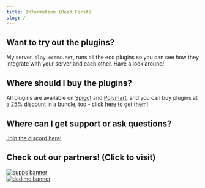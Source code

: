 ```yaml
---
title: Information (Read First)
slug: /
---
```


## Want to try out the plugins?
My server, `play.ecomc.net`, runs all the eco plugins so you can see how they integrate with your server and each other. Have a look around!

## Where should I buy the plugins?
All plugins are available on [Spigot](https://www.spigotmc.org/resources/authors/auxilor.507394/) and [Polymart](https://polymart.org/user/auxilor.1107), and you can buy plugins at a 25% discount in a bundle, too - [click here to get them!](https://polymart.org/bundle/eco-pack.110)

## Where can I get support or ask questions?
[Join the discord here!](https://discord.gg/ZcwpSsE)

## Check out our partners! (Click to visit)

<a href="http://gamersupps.gg/discount/Auxilor?afmc=Auxilor" target="_blank">
  <img src="https://i.imgur.com/7mFhlQO.png" alt="supps banner"/>
</a>
<br/>
<a href="https://dedimc.promo/Auxilor" target="_blank">
  <img src="https://i.imgur.com/x9aeH38.png" alt="dedimc banner"/>
</a>
